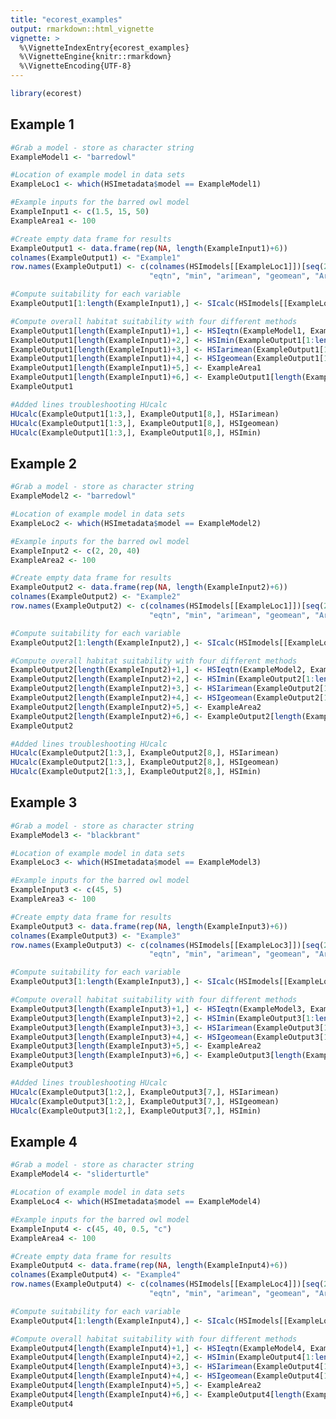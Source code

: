 ```yaml
---
title: "ecorest_examples"
output: rmarkdown::html_vignette
vignette: >
  %\VignetteIndexEntry{ecorest_examples}
  %\VignetteEngine{knitr::rmarkdown}
  %\VignetteEncoding{UTF-8}
---
```


```r
library(ecorest)
```

## Example 1
```r
#Grab a model - store as character string
ExampleModel1 <- "barredowl"

#Location of example model in data sets
ExampleLoc1 <- which(HSImetadata$model == ExampleModel1)

#Example inputs for the barred owl model
ExampleInput1 <- c(1.5, 15, 50)
ExampleArea1 <- 100

#Create empty data frame for results
ExampleOutput1 <- data.frame(rep(NA, length(ExampleInput1)+6))
colnames(ExampleOutput1) <- "Example1"
row.names(ExampleOutput1) <- c(colnames(HSImodels[[ExampleLoc1]])[seq(2,length.out=length(ExampleInput1),by=2)], 
                               "eqtn", "min", "arimean", "geomean", "Area", "HUs.Eqtn")

#Compute suitability for each variable
ExampleOutput1[1:length(ExampleInput1),] <- SIcalc(HSImodels[[ExampleLoc1]], ExampleInput1)

#Compute overall habitat suitability with four different methods
ExampleOutput1[length(ExampleInput1)+1,] <- HSIeqtn(ExampleModel1, ExampleOutput1[1:length(ExampleInput1),], HSImetadata)
ExampleOutput1[length(ExampleInput1)+2,] <- HSImin(ExampleOutput1[1:length(ExampleInput1),])
ExampleOutput1[length(ExampleInput1)+3,] <- HSIarimean(ExampleOutput1[1:length(ExampleInput1),])
ExampleOutput1[length(ExampleInput1)+4,] <- HSIgeomean(ExampleOutput1[1:length(ExampleInput1),])
ExampleOutput1[length(ExampleInput1)+5,] <- ExampleArea1
ExampleOutput1[length(ExampleInput1)+6,] <- ExampleOutput1[length(ExampleInput1)+1,] * ExampleOutput1[length(ExampleInput1)+5,] 
ExampleOutput1

#Added lines troubleshooting HUcalc
HUcalc(ExampleOutput1[1:3,], ExampleOutput1[8,], HSIarimean)
HUcalc(ExampleOutput1[1:3,], ExampleOutput1[8,], HSIgeomean)
HUcalc(ExampleOutput1[1:3,], ExampleOutput1[8,], HSImin)

```

## Example 2
```r
#Grab a model - store as character string
ExampleModel2 <- "barredowl"

#Location of example model in data sets
ExampleLoc2 <- which(HSImetadata$model == ExampleModel2)

#Example inputs for the barred owl model
ExampleInput2 <- c(2, 20, 40)
ExampleArea2 <- 100

#Create empty data frame for results
ExampleOutput2 <- data.frame(rep(NA, length(ExampleInput2)+6))
colnames(ExampleOutput2) <- "Example2"
row.names(ExampleOutput2) <- c(colnames(HSImodels[[ExampleLoc1]])[seq(2,length.out=length(ExampleInput2),by=2)], 
                               "eqtn", "min", "arimean", "geomean", "Area", "HUs.Eqtn")

#Compute suitability for each variable
ExampleOutput2[1:length(ExampleInput2),] <- SIcalc(HSImodels[[ExampleLoc1]], ExampleInput2)

#Compute overall habitat suitability with four different methods
ExampleOutput2[length(ExampleInput2)+1,] <- HSIeqtn(ExampleModel2, ExampleOutput2[1:length(ExampleInput2),], HSImetadata)
ExampleOutput2[length(ExampleInput2)+2,] <- HSImin(ExampleOutput2[1:length(ExampleInput2),])
ExampleOutput2[length(ExampleInput2)+3,] <- HSIarimean(ExampleOutput2[1:length(ExampleInput2),])
ExampleOutput2[length(ExampleInput2)+4,] <- HSIgeomean(ExampleOutput2[1:length(ExampleInput2),])
ExampleOutput2[length(ExampleInput2)+5,] <- ExampleArea2
ExampleOutput2[length(ExampleInput2)+6,] <- ExampleOutput2[length(ExampleInput2)+1,] * ExampleOutput2[length(ExampleInput2)+5,] 
ExampleOutput2

#Added lines troubleshooting HUcalc
HUcalc(ExampleOutput2[1:3,], ExampleOutput2[8,], HSIarimean)
HUcalc(ExampleOutput2[1:3,], ExampleOutput2[8,], HSIgeomean)
HUcalc(ExampleOutput2[1:3,], ExampleOutput2[8,], HSImin)
```


## Example 3
```r
#Grab a model - store as character string
ExampleModel3 <- "blackbrant"

#Location of example model in data sets
ExampleLoc3 <- which(HSImetadata$model == ExampleModel3)

#Example inputs for the barred owl model
ExampleInput3 <- c(45, 5)
ExampleArea3 <- 100

#Create empty data frame for results
ExampleOutput3 <- data.frame(rep(NA, length(ExampleInput3)+6))
colnames(ExampleOutput3) <- "Example3"
row.names(ExampleOutput3) <- c(colnames(HSImodels[[ExampleLoc3]])[seq(2,length.out=length(ExampleInput3),by=2)], 
                               "eqtn", "min", "arimean", "geomean", "Area", "HUs.Eqtn")

#Compute suitability for each variable
ExampleOutput3[1:length(ExampleInput3),] <- SIcalc(HSImodels[[ExampleLoc3]], ExampleInput3)

#Compute overall habitat suitability with four different methods
ExampleOutput3[length(ExampleInput3)+1,] <- HSIeqtn(ExampleModel3, ExampleOutput3[1:length(ExampleInput3),], HSImetadata)
ExampleOutput3[length(ExampleInput3)+2,] <- HSImin(ExampleOutput3[1:length(ExampleInput3),])
ExampleOutput3[length(ExampleInput3)+3,] <- HSIarimean(ExampleOutput3[1:length(ExampleInput3),])
ExampleOutput3[length(ExampleInput3)+4,] <- HSIgeomean(ExampleOutput3[1:length(ExampleInput3),])
ExampleOutput3[length(ExampleInput3)+5,] <- ExampleArea2
ExampleOutput3[length(ExampleInput3)+6,] <- ExampleOutput3[length(ExampleInput3)+1,] * ExampleOutput3[length(ExampleInput3)+5,] 
ExampleOutput3

#Added lines troubleshooting HUcalc
HUcalc(ExampleOutput3[1:2,], ExampleOutput3[7,], HSIarimean)
HUcalc(ExampleOutput3[1:2,], ExampleOutput3[7,], HSIgeomean)
HUcalc(ExampleOutput3[1:2,], ExampleOutput3[7,], HSImin)
```

## Example 4
```r
#Grab a model - store as character string
ExampleModel4 <- "sliderturtle"

#Location of example model in data sets
ExampleLoc4 <- which(HSImetadata$model == ExampleModel4)

#Example inputs for the barred owl model
ExampleInput4 <- c(45, 40, 0.5, "c")
ExampleArea4 <- 100

#Create empty data frame for results
ExampleOutput4 <- data.frame(rep(NA, length(ExampleInput4)+6))
colnames(ExampleOutput4) <- "Example4"
row.names(ExampleOutput4) <- c(colnames(HSImodels[[ExampleLoc4]])[seq(2,length.out=length(ExampleInput4),by=2)], 
                               "eqtn", "min", "arimean", "geomean", "Area", "HUs.Eqtn")

#Compute suitability for each variable
ExampleOutput4[1:length(ExampleInput4),] <- SIcalc(HSImodels[[ExampleLoc4]], ExampleInput4)

#Compute overall habitat suitability with four different methods
ExampleOutput4[length(ExampleInput4)+1,] <- HSIeqtn(ExampleModel4, ExampleOutput4[1:length(ExampleInput4),], HSImetadata)
ExampleOutput4[length(ExampleInput4)+2,] <- HSImin(ExampleOutput4[1:length(ExampleInput4),])
ExampleOutput4[length(ExampleInput4)+3,] <- HSIarimean(ExampleOutput4[1:length(ExampleInput4),])
ExampleOutput4[length(ExampleInput4)+4,] <- HSIgeomean(ExampleOutput4[1:length(ExampleInput4),])
ExampleOutput4[length(ExampleInput4)+5,] <- ExampleArea2
ExampleOutput4[length(ExampleInput4)+6,] <- ExampleOutput4[length(ExampleInput4)+1,] * ExampleOutput4[length(ExampleInput4)+5,] 
ExampleOutput4
```

